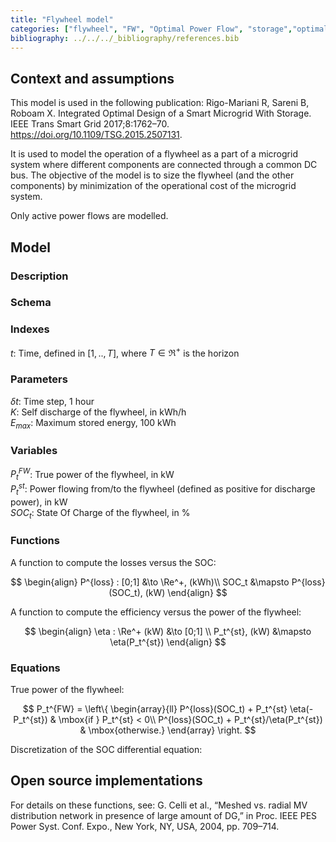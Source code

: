 ```yaml
---
title: "Flywheel model"
categories: ["flywheel", "FW", "Optimal Power Flow", "storage","optimal design", "DC OPF", "inertia"]
bibliography: ../../../_bibliography/references.bib
---
```


## Context and assumptions

This model is used in the following publication: Rigo-Mariani R, Sareni B, Roboam X. Integrated Optimal Design of a Smart Microgrid With Storage. IEEE Trans Smart Grid 2017;8:1762–70. <https://doi.org/10.1109/TSG.2015.2507131>.

It is used to model the operation of a flywheel as a part of a microgrid system where different components are connected through a common DC bus. The objective of the model is to size the flywheel (and the other components) by minimization of the operational cost of the microgrid system.

Only active power flows are modelled.

## Model

### Description

### Schema

### Indexes

$t$: Time, defined in $[1,..,T]$, where $T \in \Re^+$ is the horizon

### Parameters

$\delta t$: Time step, 1 hour  
$K$: Self discharge of the flywheel, in kWh/h  
$E_{max}$: Maximum stored energy, 100 kWh  

### Variables

$P_t^{FW}$: True power of the flywheel, in kW  
$P_t^{st}$: Power flowing from/to the flywheel (defined as positive for discharge power), in kW  
$SOC_t$: State Of Charge of the flywheel, in %  

### Functions

A function to compute the losses versus the SOC:

$$
\begin{align}
P^{loss} : [0;1] &\to \Re^+, (kWh)\\
SOC_t &\mapsto P^{loss}(SOC_t), (kW)
\end{align}
$$

A function to compute the efficiency versus the power of the flywheel:

$$
\begin{align}
\eta : \Re^+ (kW) &\to [0;1] \\
P_t^{st}, (kW) &\mapsto \eta(P_t^{st})
\end{align}
$$

### Equations

True power of the flywheel:

$$
P_t^{FW} = \left\{
    \begin{array}{ll}
        P^{loss}(SOC_t) + P_t^{st} \eta(-P_t^{st}) & \mbox{if } P_t^{st} < 0\\
        P^{loss}(SOC_t) + P_t^{st}/\eta(P_t^{st}) & \mbox{otherwise.}
    \end{array}
\right.
$$

Discretization of the SOC differential equation:

## Open source implementations

For details on these functions, see: G. Celli et al., "Meshed vs. radial MV distribution network in presence of large amount of DG," in Proc. IEEE PES Power Syst. Conf. Expo., New York, NY, USA, 2004, pp. 709–714. 
